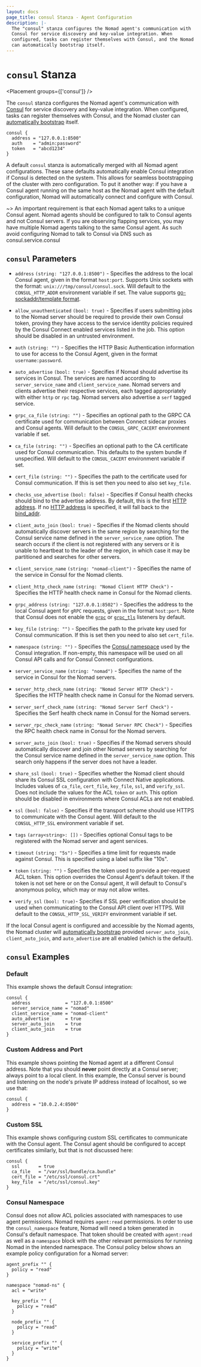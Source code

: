 ```yaml
---
layout: docs
page_title: consul Stanza - Agent Configuration
description: |-
  The "consul" stanza configures the Nomad agent's communication with
  Consul for service discovery and key-value integration. When
  configured, tasks can register themselves with Consul, and the Nomad cluster
  can automatically bootstrap itself.
---
```


# `consul` Stanza

<Placement groups={['consul']} />

The `consul` stanza configures the Nomad agent's communication with
[Consul][consul] for service discovery and key-value integration. When
configured, tasks can register themselves with Consul, and the Nomad cluster can
[automatically bootstrap][bootstrap] itself.

```hcl
consul {
  address = "127.0.0.1:8500"
  auth    = "admin:password"
  token   = "abcd1234"
}
```

A default `consul` stanza is automatically merged with all Nomad agent
configurations. These sane defaults automatically enable Consul integration if
Consul is detected on the system. This allows for seamless bootstrapping of the
cluster with zero configuration. To put it another way: if you have a Consul
agent running on the same host as the Nomad agent with the default
configuration, Nomad will automatically connect and configure with Consul.

~> An important requirement is that each Nomad agent talks to a unique Consul
agent. Nomad agents should be configured to talk to Consul agents and not
Consul servers. If you are observing flapping services, you may have
multiple Nomad agents talking to the same Consul agent. As such avoid
configuring Nomad to talk to Consul via DNS such as consul.service.consul

## `consul` Parameters

- `address` `(string: "127.0.0.1:8500")` - Specifies the address to the local
  Consul agent, given in the format `host:port`. Supports Unix sockets with the
  format: `unix:///tmp/consul/consul.sock`. Will default to the
  `CONSUL_HTTP_ADDR` environment variable if set.
  The value supports [go-sockaddr/template format][go-sockaddr/template].

- `allow_unauthenticated` `(bool: true)` - Specifies if users submitting jobs to
  the Nomad server should be required to provide their own Consul token, proving
  they have access to the service identity policies required by the Consul Connect
  enabled services listed in the job. This option should be
  disabled in an untrusted environment.

- `auth` `(string: "")` - Specifies the HTTP Basic Authentication information to
  use for access to the Consul Agent, given in the format `username:password`.

- `auto_advertise` `(bool: true)` - Specifies if Nomad should advertise its
  services in Consul. The services are named according to `server_service_name`
  and `client_service_name`. Nomad servers and clients advertise their
  respective services, each tagged appropriately with either `http` or `rpc`
  tag. Nomad servers also advertise a `serf` tagged service.

- `grpc_ca_file` `(string: "")` - Specifies an optional path to the GRPC CA
   certificate used for communication between Connect sidecar proxies and Consul
   agents. Will default to the `CONSUL_GRPC_CACERT` environment variable if set.

- `ca_file` `(string: "")` - Specifies an optional path to the CA certificate
  used for Consul communication. This defaults to the system bundle if
  unspecified. Will default to the `CONSUL_CACERT` environment variable if set.

- `cert_file` `(string: "")` - Specifies the path to the certificate used for
  Consul communication. If this is set then you need to also set `key_file`.

- `checks_use_advertise` `(bool: false)` - Specifies if Consul health checks
  should bind to the advertise address. By default, this is the first [HTTP
  address](https://www.nomadproject.io/docs/configuration#http). If no
  [HTTP address](https://www.nomadproject.io/docs/configuration#http) is
  specified, it will fall back to the
  [bind_addr](https://www.nomadproject.io/docs/configuration#bind_addr).

- `client_auto_join` `(bool: true)` - Specifies if the Nomad clients should
  automatically discover servers in the same region by searching for the Consul
  service name defined in the `server_service_name` option. The search occurs if
  the client is not registered with any servers or it is unable to heartbeat to
  the leader of the region, in which case it may be partitioned and searches for
  other servers.

- `client_service_name` `(string: "nomad-client")` - Specifies the name of the
  service in Consul for the Nomad clients.

- `client_http_check_name` `(string: "Nomad Client HTTP Check")` - Specifies the
  HTTP health check name in Consul for the Nomad clients.

- `grpc_address` `(string: "127.0.0.1:8502")` - Specifies the address to the local
  Consul agent for `gRPC` requests, given in the format `host:port`. Note that
  Consul does not enable the [`grpc`][grpc_port] or [`grpc_tls`][grpctls_port]
  listeners by default.

- `key_file` `(string: "")` - Specifies the path to the private key used for
  Consul communication. If this is set then you need to also set `cert_file`.

- `namespace` `(string: "")` - Specifies the [Consul namespace](https://developer.hashicorp.com/consul/docs/enterprise/namespaces)
  used by the Consul integration. If non-empty, this namespace will be used on
  all Consul API calls and for Consul Connect configurations.

- `server_service_name` `(string: "nomad")` - Specifies the name of the service
  in Consul for the Nomad servers.

- `server_http_check_name` `(string: "Nomad Server HTTP Check")` - Specifies the
  HTTP health check name in Consul for the Nomad servers.

- `server_serf_check_name` `(string: "Nomad Server Serf Check")` - Specifies
  the Serf health check name in Consul for the Nomad servers.

- `server_rpc_check_name` `(string: "Nomad Server RPC Check")` - Specifies
  the RPC health check name in Consul for the Nomad servers.

- `server_auto_join` `(bool: true)` - Specifies if the Nomad servers should
  automatically discover and join other Nomad servers by searching for the
  Consul service name defined in the `server_service_name` option. This search
  only happens if the server does not have a leader.

- `share_ssl` `(bool: true)` - Specifies whether the Nomad client should share
  its Consul SSL configuration with Connect Native applications. Includes values
  of `ca_file`, `cert_file`, `key_file`, `ssl`, and `verify_ssl`. Does not include
  the values for the ACL `token` or `auth`. This option should be disabled in
  environments where Consul ACLs are not enabled.

- `ssl` `(bool: false)` - Specifies if the transport scheme should use HTTPS to
  communicate with the Consul agent. Will default to the `CONSUL_HTTP_SSL`
  environment variable if set.

- `tags` `(array<string>: [])` - Specifies optional Consul tags to be
  registered with the Nomad server and agent services.

- `timeout` `(string: "5s")` - Specifies a time limit for requests made against
  Consul. This is specified using a label suffix like "10s".

- `token` `(string: "")` - Specifies the token used to provide a per-request ACL
  token. This option overrides the Consul Agent's default token. If the token is
  not set here or on the Consul agent, it will default to Consul's anonymous policy,
  which may or may not allow writes.

- `verify_ssl` `(bool: true)`- Specifies if SSL peer verification should be used
  when communicating to the Consul API client over HTTPS. Will default to the
  `CONSUL_HTTP_SSL_VERIFY` environment variable if set.

If the local Consul agent is configured and accessible by the Nomad agents, the
Nomad cluster will [automatically bootstrap][bootstrap] provided
`server_auto_join`, `client_auto_join`, and `auto_advertise` are all enabled
(which is the default).

## `consul` Examples

### Default

This example shows the default Consul integration:

```hcl
consul {
  address             = "127.0.0.1:8500"
  server_service_name = "nomad"
  client_service_name = "nomad-client"
  auto_advertise      = true
  server_auto_join    = true
  client_auto_join    = true
}
```

### Custom Address and Port

This example shows pointing the Nomad agent at a different Consul address. Note
that you should **never** point directly at a Consul server; always point to a
local client. In this example, the Consul server is bound and listening on the
node's private IP address instead of localhost, so we use that:

```hcl
consul {
  address = "10.0.2.4:8500"
}
```

### Custom SSL

This example shows configuring custom SSL certificates to communicate with
the Consul agent. The Consul agent should be configured to accept certificates
similarly, but that is not discussed here:

```hcl
consul {
  ssl       = true
  ca_file   = "/var/ssl/bundle/ca.bundle"
  cert_file = "/etc/ssl/consul.crt"
  key_file  = "/etc/ssl/consul.key"
}
```

### Consul Namespace

Consul does not allow ACL policies associated with namespaces to use agent
permissions. Nomad requires `agent:read` permissions. In order to use the
`consul_namespace` feature, Nomad will need a token generated in Consul's
default namespace. That token should be created with `agent:read` as well
as a `namespace` block with the other relevant permissions for running Nomad
in the intended namespace. The Consul policy below shows an example policy
configuration for a Nomad server:

```
agent_prefix "" {
  policy = "read"
}

namespace "nomad-ns" {
  acl = "write"

  key_prefix "" {
    policy = "read"
  }

  node_prefix "" {
    policy = "read"
  }

  service_prefix "" {
    policy = "write"
  }
}
```

[consul]: https://www.consul.io/ 'Consul by HashiCorp'
[bootstrap]: https://learn.hashicorp.com/tutorials/nomad/clustering 'Automatic Bootstrapping'
[go-sockaddr/template]: https://pkg.go.dev/github.com/hashicorp/go-sockaddr/template
[grpc_port]: https://developer.hashicorp.com/consul/docs/agent/config/config-files#grpc_port
[grpctls_port]: https://developer.hashicorp.com/consul/docs/agent/config/config-files#grpc_tls_port
